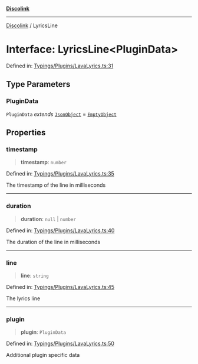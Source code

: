 [**Discolink**](../README.md)

***

[Discolink](../globals.md) / LyricsLine

# Interface: LyricsLine\<PluginData\>

Defined in: [Typings/Plugins/LavaLyrics.ts:31](https://github.com/Archayu/discolink/blob/ddfd70ea55cc6996bf3567765f64fb3824cd3f79/src/Typings/Plugins/LavaLyrics.ts#L31)

## Type Parameters

### PluginData

`PluginData` *extends* [`JsonObject`](../type-aliases/JsonObject.md) = [`EmptyObject`](../type-aliases/EmptyObject.md)

## Properties

### timestamp

> **timestamp**: `number`

Defined in: [Typings/Plugins/LavaLyrics.ts:35](https://github.com/Archayu/discolink/blob/ddfd70ea55cc6996bf3567765f64fb3824cd3f79/src/Typings/Plugins/LavaLyrics.ts#L35)

The timestamp of the line in milliseconds

***

### duration

> **duration**: `null` \| `number`

Defined in: [Typings/Plugins/LavaLyrics.ts:40](https://github.com/Archayu/discolink/blob/ddfd70ea55cc6996bf3567765f64fb3824cd3f79/src/Typings/Plugins/LavaLyrics.ts#L40)

The duration of the line in milliseconds

***

### line

> **line**: `string`

Defined in: [Typings/Plugins/LavaLyrics.ts:45](https://github.com/Archayu/discolink/blob/ddfd70ea55cc6996bf3567765f64fb3824cd3f79/src/Typings/Plugins/LavaLyrics.ts#L45)

The lyrics line

***

### plugin

> **plugin**: `PluginData`

Defined in: [Typings/Plugins/LavaLyrics.ts:50](https://github.com/Archayu/discolink/blob/ddfd70ea55cc6996bf3567765f64fb3824cd3f79/src/Typings/Plugins/LavaLyrics.ts#L50)

Additional plugin specific data
